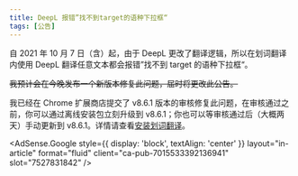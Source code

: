 ```yaml
---
title: DeepL 报错”找不到target的语种下拉框“
tags: [公告]
---
```



自 2021 年 10 月 7 日（含）起，由于 DeepL 更改了翻译逻辑，所以在划词翻译内使用 DeepL 翻译任意文本都会报错”找不到 target 的语种下拉框“。

~~我预计会在今晚发布一个新版本修复此问题，届时将更改此公告。~~

我已经在 Chrome 扩展商店提交了 v8.6.1 版本的审核修复此问题，在审核通过之前，你可以通过离线安装包立刻升级到 v8.6.1；你也可以等审核通过后（大概两天）手动更新到 v8.6.1。详情请查看[安装划词翻译](/docs/install/)。

<!--truncate-->

<AdSense.Google
  style={{ display: 'block', textAlign: 'center' }}
  layout="in-article"
  format="fluid"
  client="ca-pub-7015533392136941"
  slot="7527831842"
/>
